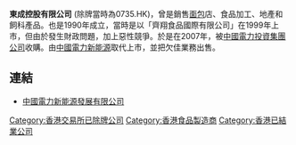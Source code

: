 '''東成控股有限公司''' (除牌當時為0735.HK)，曾是銷售[[面包|面包]]店、食品加工、地產和飼科產品。也是1990年成立，當時是以「齊翔食品國際有限公司」在1999年上市，但由於發生財政問題，加上惡性競爭。於是在2007年，被[[中國電力投資集團公司|中國電力投資集團公司]]收購。由[[中國電力新能源|中國電力新能源]]取代上市，並把欠佳業務出售。

== 連結 ==
*[http://www.cpne.com.hk/ 中國電力新能源發展有限公司] {{Wayback|url=http://www.cpne.com.hk/ |date=20110303182604 }}


[[Category:香港交易所已除牌公司|Category:香港交易所已除牌公司]]
[[Category:香港食品製造商|Category:香港食品製造商]]
[[Category:香港已結業公司|Category:香港已結業公司]]